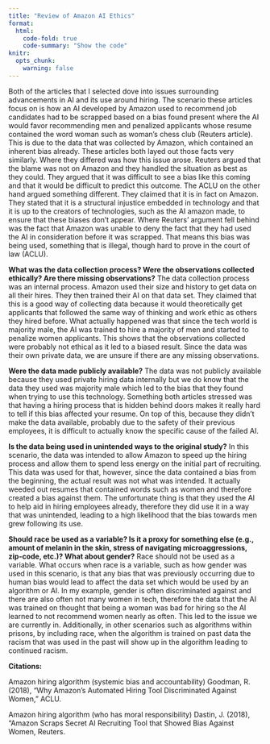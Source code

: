 ```yaml
---
title: "Review of Amazon AI Ethics"
format:
  html:
    code-fold: true
    code-summary: "Show the code"
knitr:
  opts_chunk:
    warning: false
---
```


  Both of the articles that I selected dove into issues surrounding advancements in AI and its use around hiring. The scenario these articles focus on is how an AI developed by Amazon used to recommend job candidates had to be scrapped based on a bias found present where the AI would favor recommending men and penalized applicants whose resume contained the word woman such as woman’s chess club (Reuters article). This is due to the data that was collected by Amazon, which contained an inherent bias already. These articles both layed out those facts very similarly. Where they differed was how this issue arose. Reuters argued that the blame was not on Amazon and they handled the situation as best as they could. They argued that it was difficult to see a bias like this coming and that it would be difficult to predict this outcome. The ACLU on the other hand argued something different. They claimed that it is in fact on Amazon. They stated that it is a structural injustice embedded in technology and that it is up to the creators of technologies, such as the AI amazon made, to ensure that these biases don’t appear. Where Reuters' argument fell behind was the fact that Amazon was unable to deny the fact that they had used the AI in consideration before it was scrapped. That means this bias was being used, something that is illegal, though hard to prove in the court of law (ACLU).

**What was the data collection process? Were the observations collected ethically? Are there missing observations?**
	The data collection process was an internal process. Amazon used their size and history to get data on all their hires. They then trained their AI on that data set. They claimed that this is a good way of collecting data because it would theoretically get applicants that followed the same way of thinking and work ethic as others they hired before. What actually happened was that since the tech world is majority male, the AI was trained to hire a majority of men and started to penalize women applicants. This shows that the observations collected were probably not ethical as it led to a biased result. Since the data was their own private data, we are unsure if there are any missing observations.

**Were the data made publicly available?**
	The data was not publicly available because they used private hiring data internally but we do know that the data they used was majority male which led to the bias that they found when trying to use this technology. Something both articles stressed was that having a hiring process that is hidden behind doors makes it really hard to tell if this bias affected your resume. On top of this, because they didn’t make the data available, probably due to the safety of their previous employees, it is difficult to actually know the specific cause of the failed AI.

**Is the data being used in unintended ways to the original study?**
	In this scenario, the data was intended to allow Amazon to speed up the hiring process and allow them to spend less energy on the initial part of recruiting. This data was used for that, however, since the data contained a bias from the beginning, the actual result was not what was intended. It actually weeded out resumes that contained words such as women and therefore created a bias against them. The unfortunate thing is that they used the AI to help aid in hiring employees already, therefore they did use it in a way that was unintended, leading to a high likelihood that the bias towards men grew following its use.

**Should race be used as a variable? Is it a proxy for something else (e.g., amount of melanin in the skin, stress of navigating microaggressions, zip-code, etc.)? What about gender?**
	Race should not be used as a variable. What occurs when race is a variable, such as how gender was used in this scenario, is that any bias that was previously occurring due to human bias would lead to affect the data set which would be used by an algorithm or AI. In my example, gender is often discriminated against and there are also often not many women in tech, therefore the data that the AI was trained on thought that being a woman was bad for hiring so the AI learned to not recommend women nearly as often. This led to the issue we are currently in. Additionally, in other scenarios such as algorithms within prisons, by including race, when the algorithm is trained on past data the racism that was used in the past will show up in the algorithm leading to continued racism.

**Citations:**

  Amazon hiring algorithm (systemic bias and accountability) Goodman, R. (2018), “Why Amazon’s Automated Hiring Tool Discriminated Against Women,” ACLU.
  
  Amazon hiring algorithm (who has moral responsibility) Dastin, J. (2018), “Amazon Scraps Secret AI Recruiting Tool that Showed Bias Against Women, Reuters.
